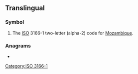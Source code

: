 {{also|.mz}}
==Translingual==

===Symbol===
{{head|mul|symbol}}

# The [[ISO]] 3166-1 two-letter (alpha-2) code for [[Mozambique]].

===Anagrams===

* {{l|mul|ZM}}

[[Category:ISO 3166-1]]